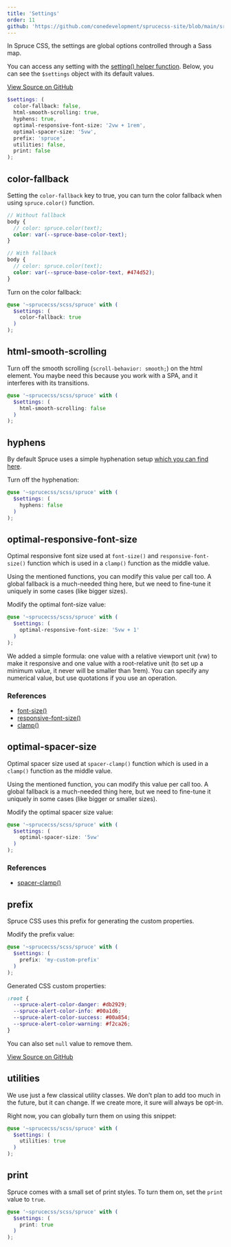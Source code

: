 ```yaml
---
title: 'Settings'
order: 11
github: 'https://github.com/conedevelopment/sprucecss-site/blob/main/src/docs/customization/settings.mdx'
---
```


<p className="lead">In Spruce CSS, the settings are global options controlled through a Sass map.</p>

You can access any setting with the [setting() helper function](/docs/sass/functions#setting). Below, you can see the `$settings` object with its default values.

[View Source on GitHub](https://github.com/conedevelopment/sprucecss/blob/main/scss/config/_setting.scss)

```scss
$settings: (
  color-fallback: false,
  html-smooth-scrolling: true,
  hyphens: true,
  optimal-responsive-font-size: '2vw + 1rem',
  optimal-spacer-size: '5vw',
  prefix: 'spruce',
  utilities: false,
  print: false
);
```

## color-fallback

Setting the `color-fallback` key to true, you can turn the color fallback when using `spruce.color()` function.

```scss
// Without fallback
body {
  // color: spruce.color(text);
  color: var(--spruce-base-color-text);
}

// With fallback
body {
  // color: spruce.color(text);
  color: var(--spruce-base-color-text, #474d52);
}
```

Turn on the color fallback:

```scss
@use '~sprucecss/scss/spruce' with (
  $settings: (
    color-fallback: true
  )
);
```

## html-smooth-scrolling

Turn off the smooth scrolling (`scroll-behavior: smooth;`) on the html element. You maybe need this because you work with a SPA, and it interferes with its transitions.

```scss
@use '~sprucecss/scss/spruce' with (
  $settings: (
    html-smooth-scrolling: false
  )
);
```

## hyphens

By default Spruce uses a simple hyphenation setup [which you can find here](https://github.com/conedevelopment/sprucecss/blob/main/scss/element/_typography.scss#L13).


Turn off the hyphenation:

```scss
@use '~sprucecss/scss/spruce' with (
  $settings: (
    hyphens: false
  )
);
```

## optimal-responsive-font-size

Optimal responsive font size used at `font-size()` and `responsive-font-size()` function which is used in a `clamp()` function as the middle value.

Using the mentioned functions, you can modify this value per call too. A global fallback is a much-needed thing here, but we need to fine-tune it uniquely in some cases (like bigger sizes).

Modify the optimal font-size value:

```scss
@use '~sprucecss/scss/spruce' with (
  $settings: (
    optimal-responsive-font-size: '5vw + 1'
  )
);
```
<Notification type="info">
We added a simple formula: one value with a relative viewport unit (vw) to make it responsive and one value with a root-relative unit (to set up a minimum value, it never will be smaller than 1rem). You can specify any numerical value, but use quotations if you use an operation.
</Notification>

### References
- [font-size()](/docs/sass/functions/#font-size)
- [responsive-font-size()](/docs/sass/functions/#responsive-font-size)
- [clamp()](https://developer.mozilla.org/en-US/docs/Web/CSS/clamp())


## optimal-spacer-size

Optimal spacer size used at `spacer-clamp()` function which is used in a `clamp()` function as the middle value.

Using the mentioned function, you can modify this value per call too. A global fallback is a much-needed thing here, but we need to fine-tune it uniquely in some cases (like bigger or smaller sizes).

Modify the optimal spacer size value:

```scss
@use '~sprucecss/scss/spruce' with (
  $settings: (
    optimal-spacer-size: '5vw'
  )
);
```

### References
- [spacer-clamp()](/docs/sass/functions/#spacer-clamp)

## prefix

Spruce CSS uses this prefix for generating the custom properties.

Modify the prefix value:

```scss
@use '~sprucecss/scss/spruce' with (
  $settings: (
    prefix: 'my-custom-prefix'
  )
);
```
Generated CSS custom properties:

```css
:root {
  --spruce-alert-color-danger: #db2929;
  --spruce-alert-color-info: #00a1d6;
  --spruce-alert-color-success: #00a854;
  --spruce-alert-color-warning: #f2ca26;
}
```

You can also set `null` value to remove them.

[View Source on GitHub](https://github.com/conedevelopment/sprucecss/blob/main/scss/_root.scss)

## utilities

We use just a few classical utility classes. We don’t plan to add too much in the future, but it can change. If we create more, it sure will always be opt-in.

Right now, you can globally turn them on using this snippet:

```scss
@use '~sprucecss/scss/spruce' with (
  $settings: (
    utilities: true
  )
);
```

## print

Spruce comes with a small set of print styles. To turn them on, set the `print` value to `true`.

```scss
@use '~sprucecss/scss/spruce' with (
  $settings: (
    print: true
  )
);
```
